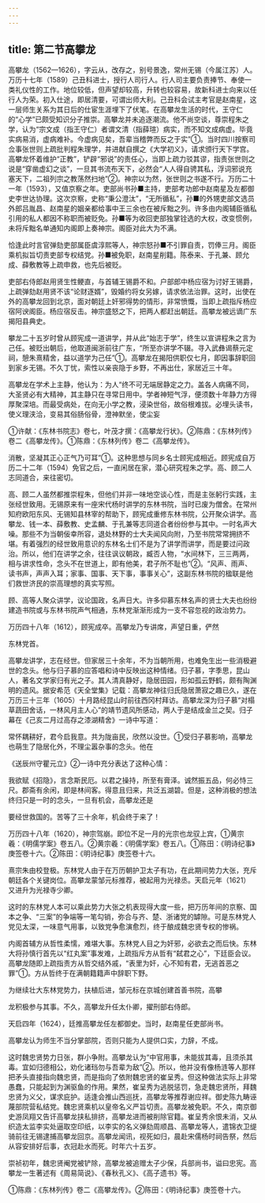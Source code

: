 ```yaml
---
---
---
```

title: 第二节高攀龙
---



高攀龙（1562—1626），字云从，改存之，别号景逸，常州无锡（今属江苏）人。万历十七年（1589）己丑科进士，授行人司行人。行人司主要负责捧节、奉使一类礼仪性的工作。地位较低，但声望却较高，升转也较容易，故新科进士向来以任行人为荣。初入仕途，即居清要，可谓出师大利。己丑科会试主考官是赵南星，这一层师生关系为其日后的仕宦生涯埋下了伏笔。在高攀龙生活的时代，王守仁的“心学”已颇受知识分子推崇。高攀龙并未追逐潮流。他不尚空谈，尊崇程朱之学，认为“宗文成（指王守仁）者谓文清（指薛瑄）病实，而不知文成病虚。毕竟实病易消，虚病难补。今虚病见矣，吾辈当稽弊而反之于实”①。当时四川按察司佥事张世则上疏批判程朱理学，并进献自撰之《大学初义》，请求颁行天下学宫。高攀龙怀着维护“正教”，铲辟“邪说”的责任心，当即上疏力驳其谬，指责张世则之说是“穿凿虚幻之谈”，一旦其书流布天下，必然会“人人得自骋其私，浮词邪说充塞天下，二祖列宗之教荡然扫地”②。神宗以为然，张世则之书遂不行。万历二十一年（1593），又值京察之年。吏部尚书孙■主持，吏部考功郎中赵南星及左都御史李世达协理。这次京察，史称“秉公澄汰”，“无所循私”，孙■的外甥吏部文选员外郎吕胤昌、赵南星的姻亲都给事中王三余也在被斥黜之列。许多由内阁辅臣循私引用的私人都因不称职而被贬免。孙■等为收回吏部独掌铨选的大权，改变惯例，未将斥黜名单通知内阁即上奏神宗。阁臣对此大为不满。

恰逢此时言官弹劾吏部属臣虞淳熙等人，神宗怒孙■不引罪自责，罚俸三月。阁臣乘机拟旨切责吏部专权结党。孙■被免职，赵南星削籍。陈泰来、于孔兼、顾允成、薛敷教等上疏申救，也先后被贬。

吏部右侍郎赵用贤生性鲠直，与首辅王锡爵不和。户部郎中杨应宿为讨好王锡爵，上疏弹劾赵用贤不该“论财逐婿”，毁婚约将女另嫁，请求依法治罪。这时，出使在外的高攀龙回到北京，面对朝廷上奸邪得势的情形，非常愤慨，当即上疏指斥杨应宿阿谀阁臣。杨应宿反击。神宗盛怒之下，把两人都赶出朝廷。高攀龙被远谪广东揭阳县典史。

攀龙二十五岁时曾从顾宪成一道讲学，并从此“始志于学”，终生以宣讲程朱之言为己任。被贬出朝后，他取道闽浙前往广东，“所至亦讲学不辍。寻入武彝谒蔡元定祠，憩朱熹精舍，益以道学为己任”①。高攀龙在揭阳供职仅七月，即因事辞职回到家乡无锡。不久丁忧，索性以亲丧隐于乡野，不再出仕，家居近三十年。

高攀龙在学术上主静，他认为：为人“终不可无端居静定之力。盖各人病痛不同，大圣贤必有大精神，其主静只在寻常日用中。学者神短气浮，便须数十年静力方得厚聚深培。而最受病处，在向无小学之教，浸染世俗，故俗根难拔。必埋头读书，使义理浃洽，变易其俗肠俗骨，澄神默坐，使尘妄

①许献：《东林书院志》卷七，叶茂才撰：《高攀龙行状》。②陈鼎：《东林列传》卷二《高攀龙传》。①陈鼎：《东林列传》卷二《高攀龙传》。

消散，坚凝其正心正气乃可耳”①。这种思想与同乡名士顾宪成相近。顾宪成自万历二十二年（1594）免官之后，一直闲居在家，潜心研究程朱之学。高、顾二人志同道合，来往密切。

高、顾二人虽然都推崇程朱，但他们并非一味地空谈心性，而是主张躬行实践，主张经世致用。无锡原来有一座宋代杨时讲学的东林书院，当时已废为僧舍。在常州知府欧阳东风、无锡知县林宰的帮助下，顾宪成重修东林书院，公开聚众讲学。高攀龙、钱一本、薛敷教、史孟麟、于孔兼等志同道合者纷纷参与其中。一时名声大噪。那些不为当朝佞幸所容，退处林野的士大夫闻风向附，乃至书院常常拥挤不堪。有着强烈的经世致用意识的东林名士们不是为了讲学而讲学，而是要过问政治。所以，他们在讲学之余，往往讽议朝政，臧否人物，“水间林下，三三两两，相与讲求性命，念头不在世道上，即有他美，君子所不耻也”②。“风声、雨声、读书声，声声入耳；家事、国事、天下事，事事关心”，这副东林书院的楹联是他们救世济民的崇高理想的真实写照。

顾、高等人聚众讲学，议论国政，名声日大。许多仰慕东林名声的贤士大夫也纷纷建造书院或与东林书院声气相通，东林党渐渐形成为一支不容忽视的政治势力。

万历四十八年（1612），顾宪成卒。高攀龙乃专讲席，声望日重，俨然

东林党首。

高攀龙讲学，志在经世。但家居三十余年，不为当朝所用，也难免生出一些消极避世的念头。他与归子慕的应答唱和诗中反映出这种情绪。归子慕，字季思，昆山人，著名文学家归有光之子。其人清真静好，隐居田园，形如孤云野鹤，颇有陶渊明的遗风。据安希范《天全堂集》记载：高攀龙神往归氏隐居萧寂之趣已久，遂在万历三十三年（1605）十月路经昆山时前往西冈村拜访。高攀龙深为归子慕“对榻草蔬田舍话，一林风月主人心”的靖节遗风所感动，两人于是结成金兰之契。归子幕在《己亥二月过高存之漆湖精舍》一诗中写道：

常怀耦耕好，君今启我意。共为陇亩民，欣然以没世。①受归子慕影响，高攀龙也萌生了隐居化外，不理尘嚣杂事的念头。他在

《送辰州守瞿元立》②一诗中充分表达了这种心情：

我欲赋《招隐》，言念斯民厄。以君之操持，所至有膏泽。诚然振五品，何必恃三尺。郡斋有余闲，即是林间客。得意且归来，共泛五湖碧。但是，这种消极的想法终归只是一时的念头，一旦有机会，高攀龙还是

要经世救国的。苦等了三十余年，机会终于来了！

万历四十八年（1620），神宗驾崩。即位不足一月的光宗也龙驭上宾，①黄宗羲：《明儒学案》卷五八。②黄宗羲：《明儒学案》卷五八。①陈田：《明诗纪事》庚签卷十六。②陈田：《明诗纪事》庚签卷十六。

熹宗朱由校登极。东林党人由于在万历朝护卫太子有功，在此期间势力大张，充斥朝廷各个关键岗位。高攀龙蒙邹元标推荐，被起用为光禄丞。天启元年（1621）又进升为光禄寺少卿。

这时的东林党人本可以乘此势力大张之机表现得大度一些，把万历年间的京察、国本之争、“三案”的争端等一笔勾销，弥合与齐、楚、浙诸党的罅隙。可是东林党人党见太深，一味意气用事，以致党争愈演愈烈，终于酿成魏忠贤专权的惨祸。

内阁首辅方从哲性柔懦，难堪大事。东林党人目之为奸邪，必欲去之而后快。东林大将孙慎行首先以“红丸案”事发难，上疏指斥方从哲有“弑君之心”，下廷臣会议。高攀龙随即上疏指责方从哲交结外戚，“表里为奸，心不知有君，无逃首恶之罪”①。方从哲终于在满朝籍籍声中辞职下野。

为继续壮大东林党势力，扶植后进，邹元标在京城创建首善书院，高攀

龙积极参与其事。不久，高攀龙升任太仆卿，擢刑部右侍郎。

天启四年（1624），廷推高攀龙任左都御史。当时，赵南星任吏部尚书。

高攀龙认为师生不当分掌部院，否则只能为人提供口实，力辞，不成。

这时魏忠贤势力日张，群小争附。高攀龙认为“中官用事，未能拔其毒，且须杀其毒。宜如归德相公，劝化诸珰勿与吾辈为敌”②。所以，他并没有像杨涟等人那样把矛头直接指向魏忠贤，而是指向了依附魏忠贤的崔呈秀。但这种做法实际上非常愚蠢，只能起到为渊驱鱼的作用。果然，崔呈秀为逃脱惩罚，急走魏忠贤所，拜魏忠贤为义父，谋求庇护。适逢会推山西巡抚，高攀龙等推荐谢应祥。御史陈九畴诬蔑部院营私结党。魏忠贤乘机以皇帝名义严旨切责。高攀龙被免职。不久，南京御史游凤翔又告讦高攀龙挟私排挤，高攀龙进而被削除官籍。崔呈秀余恨未消，又从织造太监李实处逼取空印纸，以李实的名义弹劾周顺昌、高攀龙等人，遣锦衣卫缇骑前往无锡逮捕高攀龙回京。高攀龙闻讯，视死如归，晨赴宋儒杨时祠告祭，然后从容安排好后事，衣冠赴水而死。时年六十五岁。

崇祯初年，魏忠贤阉党被铲除，高攀龙被追赠太子少保，兵部尚书，谥曰忠宪。高攀龙一生著述有《周易简说》、《春秋孔义》、《高子遗书》等。

①陈鼎：《东林列传》卷二《高攀龙传》。②陈田：《明诗纪事》庚签卷十六。